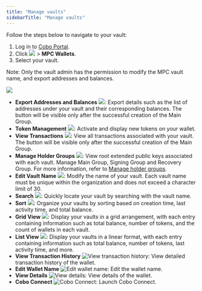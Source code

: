 ```yaml
---
title: "Manage vaults"
sidebarTitle: "Manage vaults"
---
```


Follow the steps below to navigate to your vault:

1. Log in to [Cobo Portal](https://portal.cobo.com/login).
2. Click <img src="/en/images/mpc-wallet/wallets-icon.svg" className="icon"></img> > **MPC Wallets**.
3. Select your vault.

Note: Only the vault admin has the permission to modify the MPC vault name, and export addresses and balances.

<img src="/en/images/mpc-wallet/manage-mpc-vault.png" className="screenshot_full_screen"/>

- **Export Addresses and Balances** <img src="/en/images/mpc-wallet/export-address.svg" className="icon"></img>: Export details such as the list of addresses under your vault and their corresponding balances. The button will be visible only after the successful creation of the Main Group.
- **Token Management** <img src="/en/images/mpc-wallet/token-management.svg" className="icon"></img>: Activate and display new tokens on your wallet.
- **View Transactions** <img src="/en/images/mpc-wallet/icon_view transactions.svg" className="icon"></img>: View all transactions associated with your vault. The button will be visible only after the successful creation of the Main Group.
- **Manage Holder Groups** <img src="/en/images/mpc-wallet/manage-key-share-group.svg" className="icon"></img>: View root extended public keys associated with each vault. Manage Main Group, Signing Group and Recovery Group. For more information, refer to [Manage holder groups](/en/portal/mpc-wallets/ocw/manage-key-share-groups).
- **Edit Vault Name** <img src="/en/images/mpc-wallet/icon_edit.svg" className="icon"></img>: Modify the name of your vault. Each vault name must be unique within the organization and does not exceed a character limit of 30.
- **Search** <img src="/en/images/mpc-wallet/icon_search.svg" className="icon"></img>: Quickly locate your vault by searching with the vault name.
- **Sort** <img src="/en/images/mpc-wallet/icon_sort.svg" className="icon"></img>: Organize your vaults by sorting based on creation time, last activity time, and total balance.
- **Grid View** <img src="/en/images/mpc-wallet/icon_grid.svg" className="icon"></img>: Display your vaults in a grid arrangement, with each entry containing information such as total balance, number of tokens, and the count of wallets in each vault.
- **List View** <img src="/en/images/mpc-wallet/icon_list.svg" className="icon"></img>: Display your vaults in a linear format, with each entry containing information such as total balance, number of tokens, last activity time, and more.
- **View Transaction History** <img src="/en/images/mpc-wallet/icon_view transactions.svg" className="icon" alt="View transaction history"></img>: View detailed transaction history of the wallet.
- **Edit Wallet Name** <img src="/en/images/mpc-wallet/icon_edit.svg" className="icon" alt="Edit wallet name"></img>: Edit the wallet name.
- **View Details** <img src="/en/images/common/icon_view.svg" className="icon" alt="View details"></img>: View details of the wallet.
- **Cobo Connect** <img src="/en/images/common/icon_cobo_connect.svg" className="icon" alt="Cobo Connect"></img>: Launch Cobo Connect.
